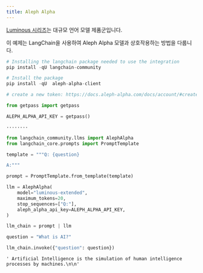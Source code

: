 ```yaml
---
title: Aleph Alpha
---
```


[Luminous 시리즈](https://docs.aleph-alpha.com/docs/category/luminous/)는 대규모 언어 모델 제품군입니다.

이 예제는 LangChain을 사용하여 Aleph Alpha 모델과 상호작용하는 방법을 다룹니다.

```python
# Installing the langchain package needed to use the integration
pip install -qU langchain-community
```

```python
# Install the package
pip install -qU  aleph-alpha-client
```

```python
# create a new token: https://docs.aleph-alpha.com/docs/account/#create-a-new-token

from getpass import getpass

ALEPH_ALPHA_API_KEY = getpass()
```

```output
········
```

```python
from langchain_community.llms import AlephAlpha
from langchain_core.prompts import PromptTemplate
```

```python
template = """Q: {question}

A:"""

prompt = PromptTemplate.from_template(template)
```

```python
llm = AlephAlpha(
    model="luminous-extended",
    maximum_tokens=20,
    stop_sequences=["Q:"],
    aleph_alpha_api_key=ALEPH_ALPHA_API_KEY,
)
```

```python
llm_chain = prompt | llm
```

```python
question = "What is AI?"

llm_chain.invoke({"question": question})
```

```output
' Artificial Intelligence is the simulation of human intelligence processes by machines.\n\n'
```

```python

```